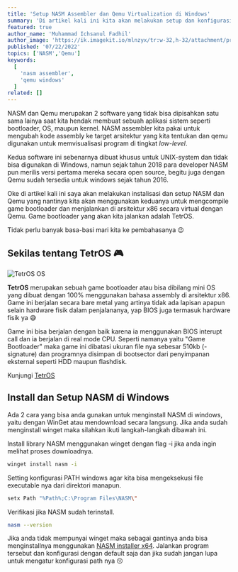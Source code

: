 ---
title: 'Setup NASM Assembler dan Qemu Virtualization di Windows'
summary: 'Di artikel kali ini kita akan melakukan setup dan konfigurasi NASM assembler dan Qemu yang akan kita gunakan untuk menjalankan simple game bootloader tetros.'
featured: true
author_name: 'Muhammad Ichsanul Fadhil'
author_image: 'https://ik.imagekit.io/mlnzyx/tr:w-32,h-32/attachment/profile.webp'
published: '07/22/2022'
topics: ['NASM','Qemu']
keywords:
  [
    'nasm assembler',
    'qemu windows'
  ]
related: []
---

NASM dan Qemu merupakan 2 software yang tidak bisa dipisahkan satu sama lainya saat kita hendak membuat sebuah aplikasi sistem seperti bootloader, OS, maupun kernel. NASM assembler kita pakai untuk mengubah kode assembly ke target arsitektur yang kita tentukan dan qemu digunakan untuk memvisualisasi program di tingkat *low-level*.

Kedua software ini sebenarnya dibuat khusus untuk UNIX-system dan tidak bisa digunakan di Windows, namun sejak tahun 2018 para developer NASM pun merilis versi pertama mereka secara open source, begitu juga dengan Qemu sudah tersedia untuk windows sejak tahun 2016.

Oke di artikel kali ini saya akan melakukan instalisasi dan setup NASM dan Qemu yang nantinya kita akan menggunakan keduanya untuk mengcompile game bootloader dan menjalankan di arsitektur x86 secara virtual dengan Qemu. Game bootloader yang akan kita jalankan adalah TetrOS.

Tidak perlu banyak basa-basi mari kita ke pembahasanya 😉

## Sekilas tentang TetrOS 🎮

![TetrOS OS](https://ik.imagekit.io/uvma3bkbp/brave_PJAxrPZCHj_Jv1nYzrZW.png?ik-sdk-version=javascript-1.4.3&updatedAt=1658495424776 'TetrOS OS')

**TetrOS** merupakan sebuah game bootloader atau bisa dibilang mini OS yang dibuat dengan 100% menggunakan bahasa assembly di arsitektur x86. Game ini berjalan secara bare metal yang artinya tidak ada lapisan apapun selain hardware fisik dalam penjalananya, yap BIOS juga termasuk hardware fisik ya 😅

Game ini bisa berjalan dengan baik karena ia menggunakan BIOS interupt call dan ia berjalan di real mode CPU. Seperti namanya yaitu "Game Bootloader" maka game ini dibatasi ukuran file nya sebesar 510kb (-signature) dan programnya disimpan di bootsector dari penyimpanan eksternal seperti HDD maupun flashdisk.

Kunjungi [TetrOS](https://github.com/daniel-e/tetros)

## Install dan Setup NASM di Windows

Ada 2 cara yang bisa anda gunakan untuk menginstall NASM di windows, yaitu dengan WinGet atau mendownload secara langsung. Jika anda sudah menginstall winget maka silahkan ikuti langkah-langkah dibawah ini.

Install library NASM menggunakan winget dengan flag -i jika anda ingin melihat proses downloadnya.

```bash
winget install nasm -i
```

Setting konfigurasi PATH windows agar kita bisa mengeksekusi file executable nya dari direktori manapun.

```bash
setx Path "%Path%;C:\Program Files\NASM\"
```

Verifikasi jika NASM sudah terinstall.

```bash
nasm --version
```
Jika anda tidak mempunyai winget maka sebagai gantinya anda bisa menginstallnya menggunakan [NASM installer x64](https://www.nasm.us/pub/nasm/releasebuilds/2.14.02/win64/). Jalankan program tersebut dan konfigurasi dengan default saja dan jika sudah jangan lupa untuk mengatur konfigurasi path nya 😗



